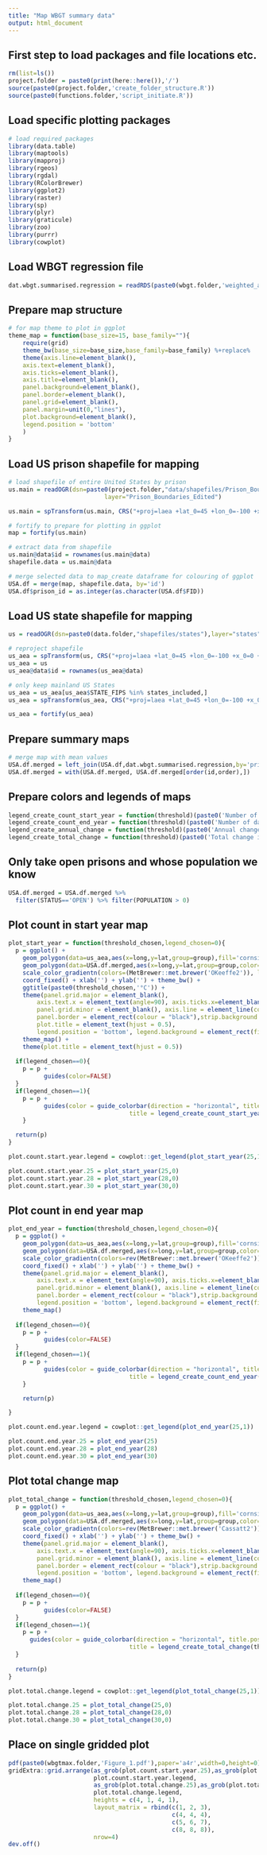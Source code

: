 ```yaml
---
title: "Map WBGT summary data"
output: html_document
---
```


## First step to load packages and file locations etc.
```r
rm(list=ls())
project.folder = paste0(print(here::here()),'/')
source(paste0(project.folder,'create_folder_structure.R'))
source(paste0(functions.folder,'script_initiate.R'))
```

## Load specific plotting packages
```r
# load required packages
library(data.table)
library(maptools)
library(mapproj)
library(rgeos)
library(rgdal)
library(RColorBrewer)
library(ggplot2)
library(raster)
library(sp)
library(plyr)
library(graticule)
library(zoo)
library(purrr)
library(cowplot)
```

## Load WBGT regression file
```r
dat.wbgt.summarised.regression = readRDS(paste0(wbgt.folder,'weighted_area_raster_prison_wbgtmax_daily_',start_year_wbgt,'_',end_year_wbgt,'_regression_analysis.rds'))
```

## Prepare map structure
```r
# for map theme to plot in ggplot
theme_map = function(base_size=15, base_family=""){
    require(grid)
    theme_bw(base_size=base_size,base_family=base_family) %+replace%
    theme(axis.line=element_blank(),
    axis.text=element_blank(),
    axis.ticks=element_blank(),
    axis.title=element_blank(),
    panel.background=element_blank(),
    panel.border=element_blank(),
    panel.grid=element_blank(),
    panel.margin=unit(0,"lines"),
    plot.background=element_blank(),
    legend.position = 'bottom'
    )
}
```

## Load US prison shapefile for mapping
```r
# load shapefile of entire United States by prison
us.main = readOGR(dsn=paste0(project.folder,"data/shapefiles/Prison_Boundaries/"),
                           layer="Prison_Boundaries_Edited")

us.main = spTransform(us.main, CRS("+proj=laea +lat_0=45 +lon_0=-100 +x_0=0 +y_0=0 +a=6370997 +b=6370997 +units=m +no_defs"))

# fortify to prepare for plotting in ggplot
map = fortify(us.main)

# extract data from shapefile
us.main@data$id = rownames(us.main@data) 
shapefile.data = us.main@data

# merge selected data to map_create dataframe for colouring of ggplot
USA.df = merge(map, shapefile.data, by='id')
USA.df$prison_id = as.integer(as.character(USA.df$FID))
```

## Load US state shapefile for mapping
```r
us = readOGR(dsn=paste0(data.folder,"shapefiles/states"),layer="states")

# reproject shapefile
us_aea = spTransform(us, CRS("+proj=laea +lat_0=45 +lon_0=-100 +x_0=0 +y_0=0 +a=6370997 +b=6370997 +units=m +no_defs"))
us_aea = us
us_aea@data$id = rownames(us_aea@data)

# only keep mainland US States
us_aea = us_aea[us_aea$STATE_FIPS %in% states_included,]
us_aea = spTransform(us_aea, CRS("+proj=laea +lat_0=45 +lon_0=-100 +x_0=0 +y_0=0 +a=6370997 +b=6370997 +units=m +no_defs"))

us_aea = fortify(us_aea)
```

## Prepare summary maps
```r
# merge map with mean values
USA.df.merged = left_join(USA.df,dat.wbgt.summarised.regression,by='prison_id')
USA.df.merged = with(USA.df.merged, USA.df.merged[order(id,order),])
```

## Prepare colors and legends of maps
```r
legend_create_count_start_year = function(threshold)(paste0('Number of days above threshold in ',start_year_wbgt))
legend_create_count_end_year = function(threshold)(paste0('Number of days above threshold in ',end_year_wbgt))
legend_create_annual_change = function(threshold)(paste0('Annual change during ',start_year_wbgt,'-',end_year_wbgt ))
legend_create_total_change = function(threshold)(paste0('Total change in annual number of days above threshold during ',start_year_wbgt,'-',end_year_wbgt))
```

## Only take open prisons and whose population we know
```r
USA.df.merged = USA.df.merged %>% 
  filter(STATUS=='OPEN') %>% filter(POPULATION > 0) 
```

## Plot count in start year map 
```r
plot_start_year = function(threshold_chosen,legend_chosen=0){
  p = ggplot() +
    geom_polygon(data=us_aea,aes(x=long,y=lat,group=group),fill='cornsilk',color='black',size=0.2) +
    geom_polygon(data=USA.df.merged,aes(x=long,y=lat,group=group,color=get(paste0('wbgt_',threshold_chosen,'_',start_year_wbgt))),size=1) +
    scale_color_gradientn(colors=(MetBrewer::met.brewer('OKeeffe2')), limits = c(0,max(USA.df.merged$wbgt_25_1981))) +
    coord_fixed() + xlab('') + ylab('') + theme_bw() +
    ggtitle(paste0(threshold_chosen,'°C')) + 
    theme(panel.grid.major = element_blank(),
        axis.text.x = element_text(angle=90), axis.ticks.x=element_blank(),legend.text=element_text(size=20),
        panel.grid.minor = element_blank(), axis.line = element_line(colour = "black"),
        panel.border = element_rect(colour = "black"),strip.background = element_blank(),legend.justification='center',
        plot.title = element_text(hjust = 0.5),
        legend.position = 'bottom', legend.background = element_rect(fill="white", size=.5, linetype="dotted")) +
    theme_map() + 
    theme(plot.title = element_text(hjust = 0.5))
  
  if(legend_chosen==0){
    p = p +
          guides(color=FALSE)
  }
  if(legend_chosen==1){
    p = p +
          guides(color = guide_colorbar(direction = "horizontal", title.position="left",barwidth = 10,barheight = 1,title.vjust = 0.8, 
                                  title = legend_create_count_start_year(threshold_chosen)),legend.text=element_text(size=10))  
    }

  return(p)
}

plot.count.start.year.legend = cowplot::get_legend(plot_start_year(25,1))

plot.count.start.year.25 = plot_start_year(25,0)
plot.count.start.year.28 = plot_start_year(28,0)
plot.count.start.year.30 = plot_start_year(30,0)
```

## Plot count in end year map 
```r
plot_end_year = function(threshold_chosen,legend_chosen=0){
  p = ggplot() +
    geom_polygon(data=us_aea,aes(x=long,y=lat,group=group),fill='cornsilk',color='black',size=0.2) +
    geom_polygon(data=USA.df.merged,aes(x=long,y=lat,group=group,color=get(paste0('wbgt_',threshold_chosen,'_',end_year_wbgt))),size=1) +
    scale_color_gradientn(colors=rev(MetBrewer::met.brewer('OKeeffe2')), limits = c(0,max(USA.df.merged$wbgt_25_1981))) +
    coord_fixed() + xlab('') + ylab('') + theme_bw() +
    theme(panel.grid.major = element_blank(),
        axis.text.x = element_text(angle=90), axis.ticks.x=element_blank(),legend.text=element_text(size=20),
        panel.grid.minor = element_blank(), axis.line = element_line(colour = "black"),
        panel.border = element_rect(colour = "black"),strip.background = element_blank(),legend.justification='center',
        legend.position = 'bottom', legend.background = element_rect(fill="white", size=.5, linetype="dotted")) +
    theme_map()
  
  if(legend_chosen==0){
    p = p +
          guides(color=FALSE)
  }
  if(legend_chosen==1){
    p = p +
          guides(color = guide_colorbar(direction = "horizontal", title.position="left",barwidth = 10,barheight = 1,title.vjust = 0.8, 
                                  title = legend_create_count_end_year(threshold_chosen)),legend.text=element_text(size=10)) 
    }  

    return(p)

}

plot.count.end.year.legend = cowplot::get_legend(plot_end_year(25,1))

plot.count.end.year.25 = plot_end_year(25)
plot.count.end.year.28 = plot_end_year(28)
plot.count.end.year.30 = plot_end_year(30)
```

## Plot total change map 
```r
plot_total_change = function(threshold_chosen,legend_chosen=0){
  p = ggplot() +
    geom_polygon(data=us_aea,aes(x=long,y=lat,group=group),fill='cornsilk',color='black',size=0.2) +
    geom_polygon(data=USA.df.merged,aes(x=long,y=lat,group=group,color=get(paste0('total_change_wbgt_',threshold_chosen))),size=1) +
    scale_color_gradientn(colors=rev(MetBrewer::met.brewer('Cassatt2')), limits = c(-1*max(USA.df.merged$total_change_wbgt_25),max(USA.df.merged$total_change_wbgt_25))) +
    coord_fixed() + xlab('') + ylab('') + theme_bw() +
    theme(panel.grid.major = element_blank(),
        axis.text.x = element_text(angle=90), axis.ticks.x=element_blank(),legend.text=element_text(size=20),
        panel.grid.minor = element_blank(), axis.line = element_line(colour = "black"),
        panel.border = element_rect(colour = "black"),strip.background = element_blank(),legend.justification='center',
        legend.position = 'bottom', legend.background = element_rect(fill="white", size=.5, linetype="dotted")) +
    theme_map()
  
  if(legend_chosen==0){
    p = p +
          guides(color=FALSE)
  }
  if(legend_chosen==1){
    p = p +
      guides(color = guide_colorbar(direction = "horizontal", title.position="left",barwidth = 10,barheight = 1,title.vjust = 0.8, 
                                  title = legend_create_total_change(threshold_chosen)),legend.text=element_text(size=10))
  }
  
  return(p)
}

plot.total.change.legend = cowplot::get_legend(plot_total_change(25,1))

plot.total.change.25 = plot_total_change(25,0)
plot.total.change.28 = plot_total_change(28,0)
plot.total.change.30 = plot_total_change(30,0)
```

## Place on single gridded plot
```r
pdf(paste0(wbgtmax.folder,'Figure_1.pdf'),paper='a4r',width=0,height=0)
gridExtra::grid.arrange(as_grob(plot.count.start.year.25),as_grob(plot.count.start.year.28),as_grob(plot.count.start.year.30),
                        plot.count.start.year.legend,
                        as_grob(plot.total.change.25),as_grob(plot.total.change.28),as_grob(plot.total.change.30),
                        plot.total.change.legend,
                        heights = c(4, 1, 4, 1),
                        layout_matrix = rbind(c(1, 2, 3),
                                              c(4, 4, 4),
                                              c(5, 6, 7),
                                              c(8, 8, 8)),
                        nrow=4)
dev.off()

```

